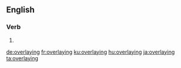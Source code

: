 ==English==

===Verb===
{{head|en|present participle}}

# {{present participle of|overlay|lang=en|nocat=1}}

[[de:overlaying]]
[[fr:overlaying]]
[[ku:overlaying]]
[[hu:overlaying]]
[[ja:overlaying]]
[[ta:overlaying]]